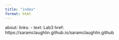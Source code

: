 ```yaml
---
title: "index"
format: html
---
```

about:
  links:
    - text: Lab3
      href: https://saramclaughlin.github.io/saramclaughlin.github

